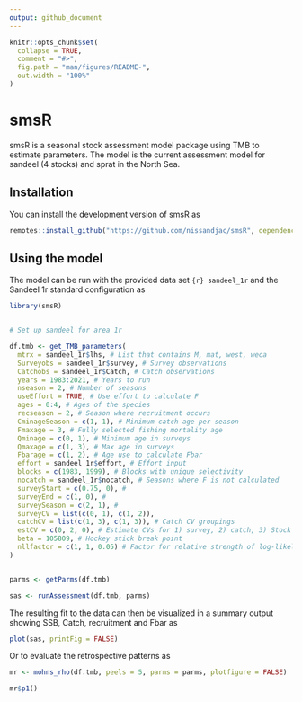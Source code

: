 ```yaml
---
output: github_document
---
```


<!-- README.md is generated from README.Rmd. Please edit that file -->

```r
knitr::opts_chunk$set(
  collapse = TRUE,
  comment = "#>",
  fig.path = "man/figures/README-",
  out.width = "100%"
)
```

# smsR

<!-- badges: start -->
<!-- badges: end -->

smsR is a seasonal stock assessment model package using TMB to estimate parameters. The model is the current assessment model for sandeel (4 stocks) and sprat in the North Sea. 

## Installation

You can install the development version of smsR as

``` r
remotes::install_github("https://github.com/nissandjac/smsR", dependencies = TRUE)
```

## Using the model

The model can be run with the provided data set `{r} sandeel_1r` and the Sandeel 1r standard configuration as 

```r
library(smsR)


# Set up sandeel for area 1r

df.tmb <- get_TMB_parameters(
  mtrx = sandeel_1r$lhs, # List that contains M, mat, west, weca
  Surveyobs = sandeel_1r$survey, # Survey observations
  Catchobs = sandeel_1r$Catch, # Catch observations
  years = 1983:2021, # Years to run
  nseason = 2, # Number of seasons
  useEffort = TRUE, # Use effort to calculate F
  ages = 0:4, # Ages of the species
  recseason = 2, # Season where recruitment occurs
  CminageSeason = c(1, 1), # Minimum catch age per season
  Fmaxage = 3, # Fully selected fishing mortality age
  Qminage = c(0, 1), # Minimum age in surveys
  Qmaxage = c(1, 3), # Max age in surveys
  Fbarage = c(1, 2), # Age use to calculate Fbar
  effort = sandeel_1r$effort, # Effort input
  blocks = c(1983, 1999), # Blocks with unique selectivity
  nocatch = sandeel_1r$nocatch, # Seasons where F is not calculated
  surveyStart = c(0.75, 0), #
  surveyEnd = c(1, 0), #
  surveySeason = c(2, 1), #
  surveyCV = list(c(0, 1), c(1, 2)),
  catchCV = list(c(1, 3), c(1, 3)), # Catch CV groupings
  estCV = c(0, 2, 0), # Estimate CVs for 1) survey, 2) catch, 3) Stock recruitment relationship
  beta = 105809, # Hockey stick break point
  nllfactor = c(1, 1, 0.05) # Factor for relative strength of log-likelihood
)


parms <- getParms(df.tmb)

sas <- runAssessment(df.tmb, parms)
```



<!-- You'll still need to render `README.Rmd` regularly, to keep `README.md` up-to-date. `devtools::build_readme()` is handy for this. -->

The resulting fit to the data can then be visualized in a summary output showing SSB, Catch, recruitment and Fbar as 

```r
plot(sas, printFig = FALSE)
```


Or to evaluate the retrospective patterns as 

```r
mr <- mohns_rho(df.tmb, peels = 5, parms = parms, plotfigure = FALSE)

mr$p1()
```



